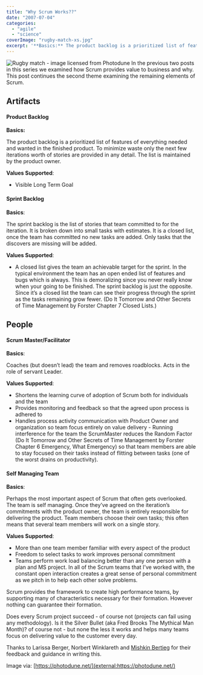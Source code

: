 ```yaml
---
title: "Why Scrum Works??"
date: "2007-07-04"
categories: 
  - "agile"
  - "science"
coverImage: "rugby-match-xs.jpg"
excerpt: '**Basics:** The product backlog is a prioritized list of features of everything needed and'
---
```


![Rugby match - image licensed from Photodune](src/content/blog/why-scrum-works/images/rugby-match-xs.jpg) In the previous two posts in this series we examined how Scrum provides value to business and why. This post continues the second theme examining the remaining elements of Scrum.

## Artifacts

#### **Product Backlog**

**Basics:**

The product backlog is a prioritized list of features of everything needed and wanted in the finished product. To minimize waste only the next few iterations worth of stories are provided in any detail. The list is maintained by the product owner.

**Values Supported**:

- Visible Long Term Goal

#### **Sprint Backlog**

**Basics**:

The sprint backlog is the list of stories that team committed to for the iteration. It is broken down into small tasks with estimates. It is a closed list, once the team has committed no new tasks are added. Only tasks that the discovers are missing will be added.

**Values Supported**:

- A closed list gives the team an achievable target for the sprint. In the typical environment the team has an open ended list of features and bugs which is always. This is demoralizing since you never really know when your going to be finished. The sprint backlog is just the opposite. Since it’s a closed list the team can see their progress through the sprint as the tasks remaining grow fewer. (Do It Tomorrow and Other Secrets of Time Management by Forster Chapter 7 Closed Lists.)

## People

#### **Scrum Master/Facilitator**

**Basics**:

Coaches (but doesn’t lead) the team and removes roadblocks. Acts in the role of servant Leader.

**Values Supported**:

- Shortens the learning curve of adoption of Scrum both for individuals and the team
- Provides monitoring and feedback so that the agreed upon process is adhered to
- Handles process activity communication with Product Owner and organization so team focus entirely on value delivery - Running interference for the team the ScrumMaster reduces the Random Factor (Do It Tomorrow and Other Secrets of Time Management by Forster Chapter 6 Emergency, What Emergency) so that team members are able to stay focused on their tasks instead of flitting between tasks (one of the worst drains on productivity).

#### **Self Managing Team**

**Basics**:

Perhaps the most important aspect of Scrum that often gets overlooked. The team is self managing. Once they’ve agreed on the iteration’s commitments with the product owner, the team is entirely responsible for delivering the product. Team members choose their own tasks; this often means that several team members will work on a single story.

**Values Supported**:

- More than one team member familiar with every aspect of the product
- Freedom to select tasks to work improves personal commitment
- Teams perform work load balancing better than any one person with a plan and MS project. In all of the Scrum teams that I’ve worked with, the constant open interaction creates a great sense of personal commitment as we pitch in to help each other solve problems.

Scrum provides the framework to create high performance teams, by supporting many of characteristics necessary for their formation. However nothing can guarantee their formation.

Does every Scrum project succeed - of course not (projects can fail using any methodology). Is it the Silver Bullet (aka Fred Brooks The Mythical Man Month)? of course not - but none the less it works and helps many teams focus on delivering value to the customer every day.

Thanks to Larissa Berger, Norbert Winklareth and [Mishkin Bertieg](external:https://www.agileadvice.com) for their feedback and guidance in writing this.

Image via: [https://photodune.net/](external:https://photodune.net/)
